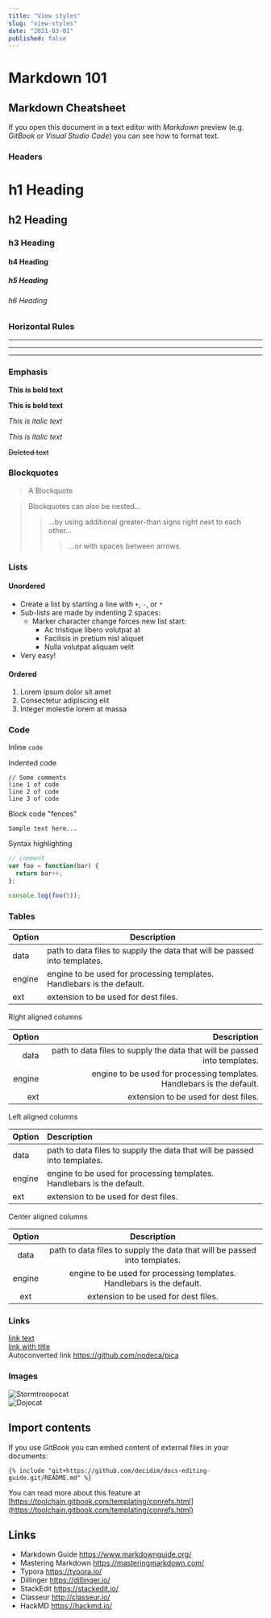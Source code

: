 ```yaml
---
title: "View styles"
slug: "view-styles"
date: "2021-03-01"
published: false
---
```


# Markdown 101

## Markdown Cheatsheet

If you open this document in a text editor with _Markdown_ preview (e.g. _GitBook_ or _Visual Studio Code_)
you can see how to format text.

### Headers

# h1 Heading

## h2 Heading

### h3 Heading

#### h4 Heading

##### h5 Heading

###### h6 Heading

### Horizontal Rules

---

---

---

### Emphasis

**This is bold text**

**This is bold text**

_This is italic text_

_This is italic text_

~~Deleted text~~

### Blockquotes

> A Blockquote

> Blockquotes can also be nested...
>
> > ...by using additional greater-than signs right next to each other...
> >
> > > ...or with spaces between arrows.

### Lists

#### Unordered

- Create a list by starting a line with `+`, `-`, or `*`
- Sub-lists are made by indenting 2 spaces:
  - Marker character change forces new list start:
    - Ac tristique libero volutpat at
    * Facilisis in pretium nisl aliquet
    - Nulla volutpat aliquam velit
- Very easy!

#### Ordered

1. Lorem ipsum dolor sit amet
2. Consectetur adipiscing elit
3. Integer molestie lorem at massa

### Code

Inline `code`

Indented code

    // Some comments
    line 1 of code
    line 2 of code
    line 3 of code

Block code "fences"

```
Sample text here...
```

Syntax highlighting

```js
// comment
var foo = function(bar) {
  return bar++;
};

console.log(foo(5));
```

### Tables

| Option | Description                                                               |
| ------ | ------------------------------------------------------------------------- |
| data   | path to data files to supply the data that will be passed into templates. |
| engine | engine to be used for processing templates. Handlebars is the default.    |
| ext    | extension to be used for dest files.                                      |

Right aligned columns

| Option |                                                               Description |
| -----: | ------------------------------------------------------------------------: |
|   data | path to data files to supply the data that will be passed into templates. |
| engine |    engine to be used for processing templates. Handlebars is the default. |
|    ext |                                      extension to be used for dest files. |

Left aligned columns

| Option | Description                                                               |
| :----- | :------------------------------------------------------------------------ |
| data   | path to data files to supply the data that will be passed into templates. |
| engine | engine to be used for processing templates. Handlebars is the default.    |
| ext    | extension to be used for dest files.                                      |

Center aligned columns

| Option |                                Description                                |
| :----: | :-----------------------------------------------------------------------: |
|  data  | path to data files to supply the data that will be passed into templates. |
| engine |  engine to be used for processing templates. Handlebars is the default.   |
|  ext   |                   extension to be used for dest files.                    |

### Links

[link text](http://dev.nodeca.com)  
[link with title](http://nodeca.github.io/pica/demo/ "title text!")  
Autoconverted link https://github.com/nodeca/pica

### Images

![Stormtroopocat](https://octodex.github.com/images/stormtroopocat.jpg "The Stormtroopocat")  
![Dojocat](https://octodex.github.com/images/dojocat.jpg "The Dojocat")

## Import contents

If you use _GitBook_ you can embed content of external files in your documents:

```
{% include "git+https://github.com/decidim/docs-editing-guide.git/README.md" %}
```

You can read more about this feature at [https://toolchain.gitbook.com/templating/conrefs.html](https://toolchain.gitbook.com/templating/conrefs.html)

## Links

- Markdown Guide https://www.markdownguide.org/
- Mastering Markdown https://masteringmarkdown.com/
- Typora https://typora.io/
- Dillinger https://dillinger.io/
- StackEdit https://stackedit.io/
- Classeur http://classeur.io/
- HackMD https://hackmd.io/
